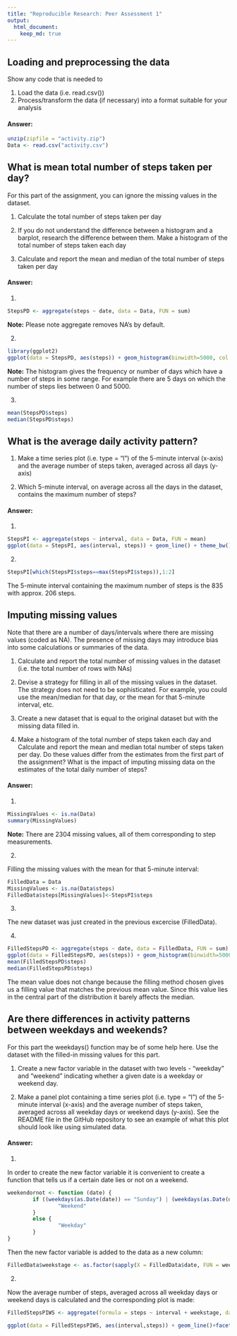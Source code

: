 ```yaml
---
title: "Reproducible Research: Peer Assessment 1"
output: 
  html_document:
    keep_md: true
---
```



## Loading and preprocessing the data
Show any code that is needed to

1. Load the data (i.e. read.csv())
2. Process/transform the data (if necessary) into a format suitable for your analysis

#### Answer:
```r
unzip(zipfile = "activity.zip")
Data <- read.csv("activity.csv")
```


## What is mean total number of steps taken per day?

For this part of the assignment, you can ignore the missing values in the dataset.

1. Calculate the total number of steps taken per day

2. If you do not understand the difference between a histogram and a barplot, research the difference between them. Make a histogram of the total number of steps taken each day

3. Calculate and report the mean and median of the total number of steps taken per day

#### Answer:
1.
```r
StepsPD <- aggregate(steps ~ date, data = Data, FUN = sum)
```

**Note:** Please note aggregate removes NA's by default.

2.
```r
library(ggplot2)
ggplot(data = StepsPD, aes(steps)) + geom_histogram(binwidth=5000, col = "black", fill = "dark grey") + theme_bw() + labs(x = "Range of steps", y = "Frequency of days", title = "Total of steps per day")
```

**Note:** The histogram gives the frequency or number of days which have a number of steps in some range. For example there are 5 days on which the number of steps lies between 0 and 5000.

3.
```r
mean(StepsPD$steps)
median(StepsPD$steps)
```

## What is the average daily activity pattern?

1. Make a time series plot (i.e. type = "l") of the 5-minute interval (x-axis) and the average number of steps taken, averaged across all days (y-axis)

2. Which 5-minute interval, on average across all the days in the dataset, contains the maximum number of steps?

#### Answer:
1.
```r
StepsPI <- aggregate(steps ~ interval, data = Data, FUN = mean)
ggplot(data = StepsPI, aes(interval, steps)) + geom_line() + theme_bw() + labs(x = "Interval (5 min)", y = "Average of steps", title = "Average of steps per interval")
```

2.
```r
StepsPI[which(StepsPI$steps==max(StepsPI$steps)),1:2]
```
The 5-minute interval containing the maximum number of steps is the 835 with approx. 206 steps.

## Imputing missing values

Note that there are a number of days/intervals where there are missing values (coded as NA). The presence of missing days may introduce bias into some calculations or summaries of the data.

1. Calculate and report the total number of missing values in the dataset (i.e. the total number of rows with NAs)

2. Devise a strategy for filling in all of the missing values in the dataset. The strategy does not need to be sophisticated. For example, you could use the mean/median for that day, or the mean for that 5-minute interval, etc.

3. Create a new dataset that is equal to the original dataset but with the missing data filled in.

4. Make a histogram of the total number of steps taken each day and Calculate and report the mean and median total number of steps taken per day. Do these values differ from the estimates from the first part of the assignment? What is the impact of imputing missing data on the estimates of the total daily number of steps?

#### Answer:
1.
```r
MissingValues <- is.na(Data)
summary(MissingValues)
```

**Note:** There are 2304 missing values, all of them corresponding to step measurements.

2.

Filling the missing values with the mean for that 5-minute interval:
```r
FilledData = Data
MissingValues <- is.na(Data$steps)
FilledData$steps[MissingValues]<-StepsPI$steps
```

3. 

The new dataset was just created in the previous excercise (FilledData).

4.
```r
FilledStepsPD <- aggregate(steps ~ date, data = FilledData, FUN = sum)
ggplot(data = FilledStepsPD, aes(steps)) + geom_histogram(binwidth=5000, col = "black", fill = "dark grey") + theme_bw() + labs(x = "Range of steps", y = "Frequency of days", title = "Total of steps per day")
mean(FilledStepsPD$steps)
median(FilledStepsPD$steps)
```
The mean value does not change because the filling method chosen gives us a filling value that matches the previous mean value. Since this value lies in the central part of the distribution it barely affects the median.

## Are there differences in activity patterns between weekdays and weekends?

For this part the weekdays() function may be of some help here. Use the dataset with the filled-in missing values for this part.

1. Create a new factor variable in the dataset with two levels - "weekday" and "weekend" indicating whether a given date is a weekday or weekend day.

2. Make a panel plot containing a time series plot (i.e. type = "l") of the 5-minute interval (x-axis) and the average number of steps taken, averaged across all weekday days or weekend days (y-axis). See the README file in the GitHub repository to see an example of what this plot should look like using simulated data.

#### Answer:

1.

In order to create the new factor variable it is convenient to create a function that tells us if a certain date lies or not on a weekend.
```r
weekendornot <- function (date) {
        if ((weekdays(as.Date(date)) == "Sunday") | (weekdays(as.Date(date)) == "Saturday")) {
                "Weekend"
        } 
        else {
                "Weekday"
        }
}
```
Then the new factor variable is added to the data as a new column:
```r
FilledData$weekstage <- as.factor(sapply(X = FilledData$date, FUN = weekendornot))
```
2.

Now the average number of steps, averaged across all weekday days or weekend days is calculated and the corresponding plot is made:
```r
FilledStepsPIWS <- aggregate(formula = steps ~ interval + weekstage, data = FilledData, FUN = mean)

ggplot(data = FilledStepsPIWS, aes(interval,steps)) + geom_line()+facet_wrap(~weekstage, nrow = 2)+ theme_bw() + labs(x = "Interval (5 min)", y = "Average of steps", title = "Average of steps per interval during both weekends and weekdays")
```



